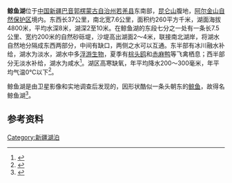 {{coord|36|20|N|89|25|E|region:CN_type:waterbody|display=title}}
{{Location map
 |China Xinjiang Bayingolin
 |mark=<!--dot-->Blue pog.svg
 |lat_deg=36|lat_min=05
 |lon_deg=89|lon_min=25
 |caption=鲸鱼湖在新疆的位置。
 |position=right
 |width=240
 |float=right
}}
'''鲸鱼湖'''位于[[中国|中国]][[新疆|新疆]][[巴音郭楞蒙古自治州|巴音郭楞蒙古自治州]][[若羌县|若羌县]]东南部，[[昆仑山|昆仑山]]腹地，[[新疆阿尔金山国家级自然保护区|阿尔金山自然保护区]]境内。东西长37公里，南北宽7.6公里，面积约260平方千米，湖面海拔4800米，平均水深8米，湖深2至10米。在鲸鱼湖的东段七分之一处有一条长7.5公里、宽约200米的自然砂砾堤，沙堤高出湖面2～4米，联接南北湖岸，将湖水自然地分隔成东西两部分，中间有缺口，两侧之水可以互通。东半部有冰川融水补给，湖水为淡水，湖水中多[[浮游生物|浮游生物]]，夏季有[[棕头鸥|棕头鸥]]和[[赤麻鸭|赤麻鸭]]等飞禽栖息；西半部分无淡水补给，湖水为咸水<ref>{{cite web | language = zh-cn | publisher =天山网| title =蓝色明珠—鲸鱼湖（阴阳湖）| url =http://www.tianshannet.com.cn/special/mlrq/2009-05/12/content_4235066.htm| date = 2009-05-12 | accessdate = 2011-09-28 }}</ref>。湖区高寒缺氧，年平均降水200～300毫米，年平均气温0℃以下<ref>{{cite web| language =zh-cn| publisher =乌鲁木齐在线| title =若羌水文资源| url =http://www.wlmqwb.com/2971/baz/200907/t20090728_770628.shtml| date =2009-07-28| accessdate =2011-09-28| deadurl =yes| archiveurl =https://web.archive.org/web/20121127140421/http://www.wlmqwb.com/2971/baz/200907/t20090728_770628.shtml| archivedate =2012-11-27}}</ref>。 

鲸鱼湖是由卫星影像和实地调查后发现的，因形状酷似一条头朝东的[[鲸鱼|鲸鱼]]，故得名鲸鱼湖<ref>{{cite web | language = zh-cn | publisher = 新疆旅行网 | title = 若羌水文资源 | url = http://www.wlmqwb.com/2971/baz/200907/t20090728_770628.shtml | date = 2009-03-20 | accessdate = 2011-09-28 | deadurl = yes | archiveurl = https://web.archive.org/web/20121127140421/http://www.wlmqwb.com/2971/baz/200907/t20090728_770628.shtml | archivedate = 2012-11-27 }}</ref>。 
==参考资料==
{{reflist}}
[[Category:新疆湖泊|Category:新疆湖泊]]